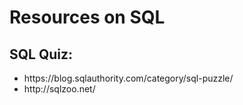 # Resources on SQL

## SQL Quiz:
* https://blog.sqlauthority.com/category/sql-puzzle/
* http://sqlzoo.net/
